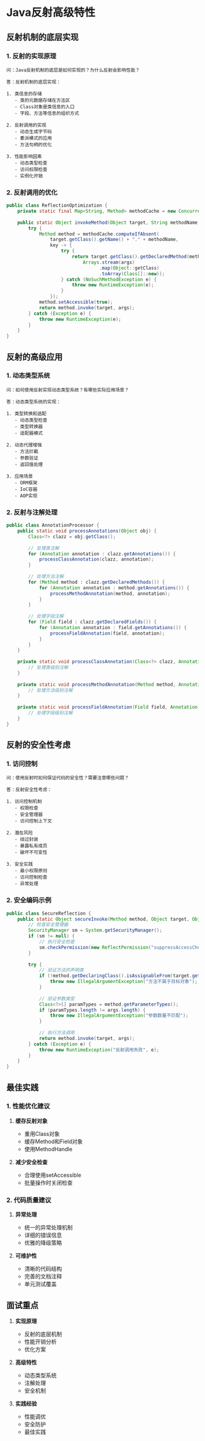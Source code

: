 # Java反射高级特性

## 反射机制的底层实现

### 1. 反射的实现原理

```plaintext
问：Java反射机制的底层是如何实现的？为什么反射会影响性能？

答：反射机制的底层实现：

1. 类信息的存储
   - 类的元数据存储在方法区
   - Class对象是类信息的入口
   - 字段、方法等信息的组织方式

2. 反射调用的实现
   - 动态生成字节码
   - 委派模式的应用
   - 方法句柄的优化

3. 性能影响因素
   - 动态类型检查
   - 访问权限检查
   - 实例化开销
```

### 2. 反射调用的优化

```java
public class ReflectionOptimization {
    private static final Map<String, Method> methodCache = new ConcurrentHashMap<>();
    
    public static Object invokeMethod(Object target, String methodName, Object... args) {
        try {
            Method method = methodCache.computeIfAbsent(
                target.getClass().getName() + "." + methodName,
                key -> {
                    try {
                        return target.getClass().getDeclaredMethod(methodName,
                            Arrays.stream(args)
                                  .map(Object::getClass)
                                  .toArray(Class[]::new));
                    } catch (NoSuchMethodException e) {
                        throw new RuntimeException(e);
                    }
                });
            method.setAccessible(true);
            return method.invoke(target, args);
        } catch (Exception e) {
            throw new RuntimeException(e);
        }
    }
}
```

## 反射的高级应用

### 1. 动态类型系统

```plaintext
问：如何使用反射实现动态类型系统？有哪些实际应用场景？

答：动态类型系统的实现：

1. 类型转换和适配
   - 动态类型检查
   - 类型转换器
   - 适配器模式

2. 动态代理增强
   - 方法拦截
   - 参数验证
   - 返回值处理

3. 应用场景
   - ORM框架
   - IoC容器
   - AOP实现
```

### 2. 反射与注解处理

```java
public class AnnotationProcessor {
    public static void processAnnotations(Object obj) {
        Class<?> clazz = obj.getClass();
        
        // 处理类注解
        for (Annotation annotation : clazz.getAnnotations()) {
            processClassAnnotation(clazz, annotation);
        }
        
        // 处理方法注解
        for (Method method : clazz.getDeclaredMethods()) {
            for (Annotation annotation : method.getAnnotations()) {
                processMethodAnnotation(method, annotation);
            }
        }
        
        // 处理字段注解
        for (Field field : clazz.getDeclaredFields()) {
            for (Annotation annotation : field.getAnnotations()) {
                processFieldAnnotation(field, annotation);
            }
        }
    }
    
    private static void processClassAnnotation(Class<?> clazz, Annotation annotation) {
        // 处理类级别注解
    }
    
    private static void processMethodAnnotation(Method method, Annotation annotation) {
        // 处理方法级别注解
    }
    
    private static void processFieldAnnotation(Field field, Annotation annotation) {
        // 处理字段级别注解
    }
}
```

## 反射的安全性考虑

### 1. 访问控制

```plaintext
问：使用反射时如何保证代码的安全性？需要注意哪些问题？

答：反射安全性考虑：

1. 访问控制机制
   - 权限检查
   - 安全管理器
   - 访问控制上下文

2. 潜在风险
   - 绕过封装
   - 暴露私有成员
   - 破坏不可变性

3. 安全实践
   - 最小权限原则
   - 访问控制检查
   - 异常处理
```

### 2. 安全编码示例

```java
public class SecureReflection {
    public static Object secureInvoke(Method method, Object target, Object... args) {
        // 检查安全管理器
        SecurityManager sm = System.getSecurityManager();
        if (sm != null) {
            // 执行安全检查
            sm.checkPermission(new ReflectPermission("suppressAccessChecks"));
        }
        
        try {
            // 验证方法的声明类
            if (!method.getDeclaringClass().isAssignableFrom(target.getClass())) {
                throw new IllegalArgumentException("方法不属于目标对象");
            }
            
            // 验证参数类型
            Class<?>[] paramTypes = method.getParameterTypes();
            if (paramTypes.length != args.length) {
                throw new IllegalArgumentException("参数数量不匹配");
            }
            
            // 执行方法调用
            return method.invoke(target, args);
        } catch (Exception e) {
            throw new RuntimeException("反射调用失败", e);
        }
    }
}
```

## 最佳实践

### 1. 性能优化建议

1. **缓存反射对象**
   - 重用Class对象
   - 缓存Method和Field对象
   - 使用MethodHandle

2. **减少安全检查**
   - 合理使用setAccessible
   - 批量操作时关闭检查

### 2. 代码质量建议

1. **异常处理**
   - 统一的异常处理机制
   - 详细的错误信息
   - 优雅的降级策略

2. **可维护性**
   - 清晰的代码结构
   - 完善的文档注释
   - 单元测试覆盖

## 面试重点

1. **实现原理**
   - 反射的底层机制
   - 性能开销分析
   - 优化方案

2. **高级特性**
   - 动态类型系统
   - 注解处理
   - 安全机制

3. **实践经验**
   - 性能调优
   - 安全防护
   - 最佳实践